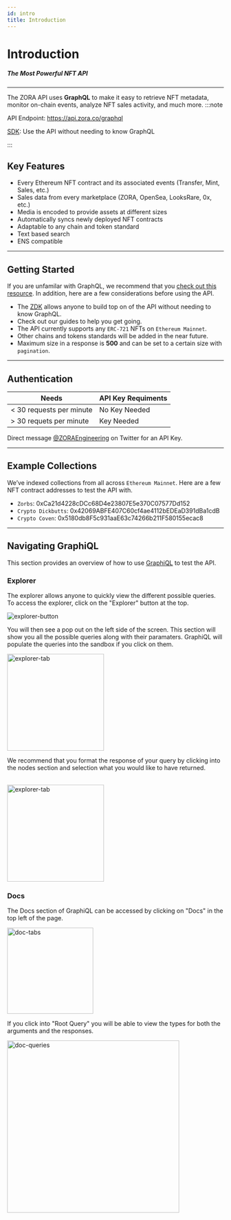 ```yaml
---
id: intro
title: Introduction
---
```


# Introduction

##### The Most Powerful NFT API

---

The ZORA API uses **GraphQL** to make it easy to retrieve NFT metadata, monitor on-chain events, analyze NFT sales activity, and much more. 
:::note

API Endpoint: https://api.zora.co/graphql

[SDK](./zdk-api): Use the API without needing to know GraphQL

:::
## Key Features
- Every Ethereum NFT contract and its associated events (Transfer, Mint, Sales, etc.)
- Sales data from every marketplace (ZORA, OpenSea, LooksRare, 0x, etc.)
- Media is encoded to provide assets at different sizes
- Automatically syncs newly deployed NFT contracts
- Adaptable to any chain and token standard
- Text based search
- ENS compatible

---

## Getting Started
If you are unfamilar with GraphQL, we recommend that you [check out this resource](https://www.howtographql.com/basics/0-introduction/). 
In addition, here are a few considerations before using the API.

- The [ZDK](./zdk-api) allows anyone to build top on of the API without needing to know GraphQL.
- Check out our guides to help you get going.
- The API currently supports any `ERC-721` NFTs on `Ethereum Mainnet`. 
- Other chains and tokens standards will be added in the near future.
- Maximum size in a response is **500** and can be set to a certain size with `pagination`.

---

## Authentication

| **Needs**                 | **API Key Requiments**|
| ------------------------- | --------------------- |
| < 30 requests per minute  | No Key Needed         |
| > 30 requets per minute   | Key Needed            |

Direct message [@ZORAEngineering](https://twitter.com/ZORAEngineering) on Twitter for an API Key.

---

## Example Collections

We’ve indexed collections from all across `Ethereum Mainnet`. 
Here are a few NFT contract addresses to test the API with.

- `Zorbs`: 0xCa21d4228cDCc68D4e23807E5e370C07577Dd152
- `Crypto Dickbutts`: 0x42069ABFE407C60cf4ae4112bEDEaD391dBa1cdB
- `Crypto Coven`: 0x5180db8F5c931aaE63c74266b211F580155ecac8

---

## Navigating GraphiQL

This section provides an overview of how to use [GraphiQL](https://api.zora.co/graphql) to test the API.


### Explorer

The explorer allows anyone to quickly view the different possible queries. 
To access the explorer, click on the "Explorer" button at the top. 

![explorer-button](../../static/img/graphiQL/qlNavBar.png)

You will then see a pop out on the left side of the screen. 
This section will show you all the possible queries along with their paramaters.
GraphiQL will populate the queries into the sandbox if you click on them.

<img class="guide-photos" src="../../static/img/graphiQL/qlExplorer.png" alt="explorer-tab" height="225"/>

<br/>

We recommend that you format the response of your query by clicking into the nodes section and selection what you would like to have returned.

<br/>

<img class="guide-photos" src="../../static/img/graphiQL/qlExplorer2.png" alt="explorer-tab" height="225"/>

### Docs

The Docs section of GraphiQL can be accessed by clicking on "Docs" in the top left of the page. 

<img class="guide-photos" src="../../static/img/graphiQL/graphiqlDocs.png" alt="doc-tabs" height="200"/>

<br/>

If you click into "Root Query" you will be able to view the types for both the arguments and the responses.

<img class="guide-photos" src="../../static/img/graphiQL/graphQueries.png" alt="doc-queries" height="400"/>